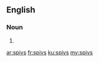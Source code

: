 ==English==

===Noun===
{{head|en|noun plural form}}

# {{plural of|spiv|lang=en}}

[[ar:spivs]]
[[fr:spivs]]
[[ku:spivs]]
[[my:spivs]]